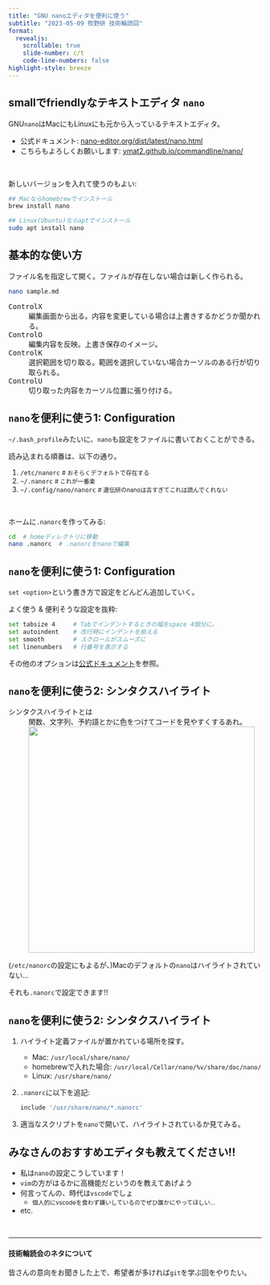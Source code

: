 ```yaml
---
title: "GNU nanoエディタを便利に使う"
subtitle: "2023-05-09 牧野研 技術輪読回"
format: 
  revealjs:
    scrollable: true
    slide-number: c/t
    code-line-numbers: false
highlight-style: breeze
---
```


## smallでfriendlyなテキストエディタ `nano`

GNU`nano`はMacにもLinuxにも元から入っているテキストエディタ。

- 公式ドキュメント: [nano-editor.org/dist/latest/nano.html](https://www.nano-editor.org/dist/latest/nano.html)
- こちらもよろしくお願いします: [ymat2.github.io/commandline/nano/](https://ymat2.github.io/commandline/nano/)

<br>

新しいバージョンを入れて使うのもよい:

```bash
## Macならhomebrewでインストール
brew install nano

## Linux(Ubuntu)ならaptでインストール
sudo apt install nano
```



## 基本的な使い方

ファイル名を指定して開く。ファイルが存在しない場合は新しく作られる。

```bash
nano sample.md
```

<kbd>Control</kbd><kbd>X</kbd>
:   編集画面から出る。内容を変更している場合は上書きするかどうか聞かれる。

<kbd>Control</kbd><kbd>O</kbd>
:   編集内容を反映。上書き保存のイメージ。

<kbd>Control</kbd><kbd>K</kbd>
:   選択範囲を切り取る。範囲を選択していない場合カーソルのある行が切り取られる。

<kbd>Control</kbd><kbd>U</kbd>
:   切り取った内容をカーソル位置に張り付ける。

## `nano`を便利に使う1: Configuration

`~/.bash_profile`みたいに、`nano`も設定をファイルに書いておくことができる。

読み込まれる順番は、以下の通り。

1. `/etc/nanorc`    <small># おそらくデフォルトで存在する</small>
2. `~/.nanorc`    <small># これが一番楽</small>
3. `~/.config/nano/nanorc`    <small># 遺伝研のnanoは古すぎてこれは読んでくれない</small>

<br>

ホームに`.nanorc`を作ってみる:

```bash
cd  # homeディレクトリに移動
nano .nanorc  # .nanorcをnanoで編集
```

## `nano`を便利に使う1: Configuration

`set <option>`という書き方で設定をどんどん追加していく。

よく使う & 便利そうな設定を抜粋:

```.bash
set tabsize 4     # Tabでインデントするときの幅をspace 4個分に。
set autoindent    # 改行時にインデントを揃える
set smooth        # スクロールがスムーズに
set linenumbers   # 行番号を表示する
```

その他のオプションは[公式ドキュメント](https://www.nano-editor.org/dist/latest/nano.html#Settings)を参照。

## `nano`を便利に使う2: シンタクスハイライト

シンタクスハイライトとは
:   関数、文字列、予約語とかに色をつけてコードを見やすくするあれ。
: ![](image/nano_highlight.png){width="450"}

(`/etc/nanorc`の設定にもよるが、)Macのデフォルトの`nano`はハイライトされていない...

それも`.nanorc`で設定できます!!

## `nano`を便利に使う2: シンタクスハイライト

1. ハイライト定義ファイルが置かれている場所を探す。
    - Mac: `/usr/local/share/nano/`
    - homebrewで入れた場合: `/usr/local/Cellar/nano/%v/share/doc/nano/`
    - Linux: `/usr/share/nano/`

2. `.nanorc`に以下を追記:
    
    ```.bash
    include '/usr/share/nano/*.nanorc'
    ```

3. 適当なスクリプトを`nano`で開いて、ハイライトされているか見てみる。


## みなさんのおすすめエディタも教えてください!!

- 私は`nano`の設定こうしています！
- `vim`の方がはるかに高機能だというのを教えてあげよう
- 何言ってんの、時代は`vscode`でしょ
    - <small>個人的にvscodeを食わず嫌いしているのでぜひ誰かにやってほしい...</small>
- etc.
    
<br><hr>

#### 技術輪読会のネタについて

皆さんの意向をお聞きした上で、希望者が多ければ`git`を学ぶ回をやりたい。
